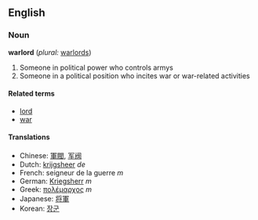 ==English==

===Noun===
'''warlord''' (''plural:'' [[warlords]])
#Someone in political power who controls armys
#Someone in a political position who incites war or war-related activities

====Related terms====
*[[lord]]
*[[war]]

====Translations====
*Chinese: [[軍閥]], [[军阀]]
*Dutch: [[krijgsheer]] ''de''
*French: seigneur de la guerre ''m''
*German: [[Kriegsherr]] ''m''
*Greek: [[πολέμαρχος]] ''m''
*Japanese: [[将軍]]
*Korean: [[장군]]